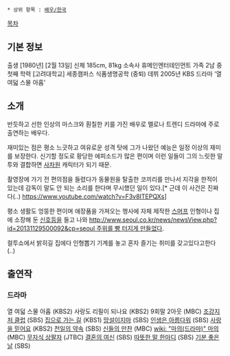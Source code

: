  * 상위 항목 : [[배우/한국]]

[[목차]]
== 기본 정보 ==
출생 [1980년] [2월 13일]
신체 185cm, 81kg
소속사 휴메인엔터테인먼트
가족 2남 중 첫째
학력 [고려대학교] 세종캠퍼스 식품생명공학 (중퇴)
데뷔 2005년 KBS 드라마 '열 여덟 스물 아홉'

== 소개 ==
반듯하고 선한 인상의 마스크와 훤칠한 키를 가진 배우로 멜로나 트렌디 드라마에 주로 출연하는 배우다.

재미있는 점은 평소 느긋하고 여유로운 성격 탓에 그가 나왔던 예능은 일정 이상의 재미를 보장한다. 신기할 정도로 황당한 에피소드가 많은 편이며 이런 일들이 그의 느릿한 말투와 결합하면 [[사차원]] 캐릭터가 되기 때문.

촬영장에 가기 전 편의점을 들렸다가 동물원을 탈출한 코끼리를 만나서 지각을 한적이 있는데 감독이 말도 안 되는 소리를 한다며 무시했던 일이 있다.[* 근데 이 사건은 진짜다(..) https://www.youtube.com/watch?v=F3v8ITEPQXs]

평소 생활도 엉뚱한 편이며 애장품을 가져오는 행사에 자체 제작한 [[스머프]] 인형이나 집에 소장해 둔 [[신호등]]을 들고 나와 [[http://www.seoul.co.kr/news/newsView.php?id=20131129500092&cp=seoul 주위를 빵 터지게 만들었다]].

컬투쇼에서 밝히길 집에다 인형뽑기 기계를 놓고 혼자 즐기는 취미를 갖고있다고한다(..)

== 출연작 ==
=== 드라마 ===
열 여덟 스물 아홉 (KBS2)
사랑도 리필이 되나요 (KBS2)
9회말 2아웃 (MBC)
[[조강지처 클럽]] (SBS) 
[[집으로 가는 길]] (KBS1)
[[망설이지마]] (SBS)
[[인생은 아름다워(드라마)|인생은 아름다워]] (SBS)
[[사랑을 믿어요]] (KBS2)
[[천일의 약속]] (SBS)
[[신들의 만찬]] (MBC)
[[wiki: "마의(드라마)" 마의]] (MBC)
[[무자식 상팔자]] (JTBC)
[[결혼의 여신]] (SBS)
[[따뜻한 말 한마디]] (SBS)
[[기분 좋은 날(드라마)|기분 좋은 날]] (SBS)
